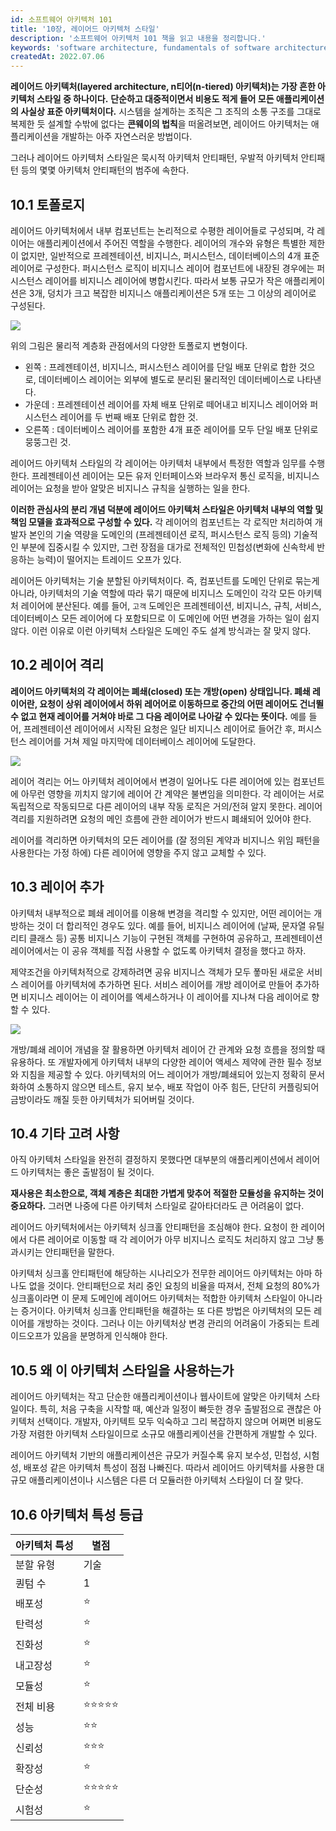 ```yaml
---
id: 소프트웨어 아키텍처 101
title: '10장, 레이어드 아키텍처 스타일'
description: '소프트웨어 아키텍처 101 책을 읽고 내용을 정리합니다.'
keywords: 'software architecture, fundamentals of software architecture, 소프트웨어 아키텍처 101, book, study'
createdAt: 2022.07.06
---
```


**레이어드 아키텍처(layered architecture, n티어(n-tiered) 아키텍처)는 가장 흔한 아키텍처 스타일 중 하나이다.**
**단순하고 대중적이면서 비용도 적게 들어 모든 애플리케이션의 사실상 표준 아키텍처이다.**
시스템을 설계하는 조직은 그 조직의 소통 구조를 그대로 복제한 듯 설계할 수밖에 없다는 **콘웨이의 법칙**을 떠올려보면, 레이어드 아키텍처는 애플리케이션을 개발하는 아주 자연스러운 방법이다.

그러나 레이어드 아키텍처 스타일은 묵시적 아키텍처 안티패턴, 우발적 아키텍처 안티패턴 등의 몇몇 아키텍처 안티패턴의 범주에 속한다.

## 10.1 토폴로지

레이어드 아키텍처에서 내부 컴포넌트는 논리적으로 수평한 레이어들로 구성되며, 각 레이어는 애플리케이션에서 주어진 역할을 수행한다.
레이어의 개수와 유형은 특별한 제한이 없지만, 일반적으로 프레젠테이션, 비지니스, 퍼시스턴스, 데이터베이스의 4개 표준 레이어로 구성한다.
퍼시스턴스 로직이 비지니스 레이어 컴포넌트에 내장된 경우에는 퍼시스턴스 레이어를 비지니스 레이어에 병합시킨다.
따라서 보통 규모가 작은 애플리케이션은 3개, 덩치가 크고 복잡한 비지니스 애플리케이션은 5개 또는 그 이상의 레이어로 구성된다.

<img className='w-8/12 m-auto' src='/assets/images/software-architecture-101-23.jpg' />
<br />

위의 그림은 물리적 계층화 관점에서의 다양한 토폴로지 변형이다.

- 왼쪽 : 프레젠테이션, 비지니스, 퍼시스턴스 레이어를 단일 배포 단위로 합한 것으로, 데이터베이스 레이어는 외부에 별도로 분리된 물리적인 데이터베이스로 나타낸다.
- 가운데 : 프레젠테이션 레이어를 자체 배포 단위로 떼어내고 비지니스 레이어와 퍼시스턴스 레이어를 두 번째 배포 단위로 합한 것.
- 오른쪽 : 데이터베이스 레이어를 포함한 4개 표준 레이어를 모두 단일 배포 단위로 뭉뚱그린 것.

레이어드 아키텍처 스타일의 각 레이어는 아키텍처 내부에서 특정한 역할과 임무를 수행한다. 프레젠테이션 레이어는 모든 유저 인터페이스와 브라우저 통신 로직을, 비지니스 레이어는 요청을 받아 알맞은 비지니스 규칙을 실행하는 일을 한다.

**이러한 관심사의 분리 개념 덕분에 레이어드 아키텍처 스타일은 아키텍처 내부의 역할 및 책임 모델을 효과적으로 구성할 수 있다.**
각 레이어의 컴포넌트는 각 로직만 처리하여 개발자 본인의 기술 역량을 도메인의 (프레젠테이션 로직, 퍼시스턴스 로직 등의) 기술적인 부분에 집중시킬 수 있지만, 그런 장점을 대가로 전체적인 민첩성(변화에 신속학세 반응하는 능력)이 떨어지는 트레이드 오프가 있다.

레이어든 아키텍처는 기술 분할된 아키텍처이다. 즉, 컴포넌트를 도메인 단위로 묶는게 아니라, 아키텍처의 기술 역할에 따라 묶기 때문에 비지니스 도메인이 각각 모든 아키텍처 레이어에 분산된다. 예를 들어, `고객` 도메인은 프레젠테이션, 비지니스, 규칙, 서비스, 데이터베이스 모든 레이어에 다 포함되므로 이 도메인에 어떤 변경을 가하는 일이 쉽지 않다.
이런 이유로 이런 아키텍처 스타일은 도메인 주도 설계 방식과는 잘 맞지 않다.

## 10.2 레이어 격리

**레이어드 아키텍처의 각 레이어는 폐쇄(closed) 또는 개방(open) 상태입니다. 폐쇄 레이어란, 요청이 상위 레이어에서 하위 레어어로 이동하므로 중간의 어떤 레이어도 건너뛸 수 없고 현재 레이어를 거쳐야 바로 그 다음 레이어로 나아갈 수 있다는 뜻이다.**
예를 들어, 프레젠테이션 레이어에서 시작된 요청은 일단 비지니스 레이어로 들어간 후, 퍼시스턴스 레이어를 거쳐 제일 마지막에 데이터베이스 레이어에 도달한다.

<img className='w-8/12 m-auto' src='/assets/images/software-architecture-101-24.jpg' />
<br />

레이어 격리는 어느 아키텍처 레이어에서 변경이 일어나도 다른 레이어에 있는 컴포넌트에 아무런 영향을 끼치지 않기에 레이어 간 계약은 불변임을 의미한다. 각 레이어는 서로 독립적으로 작동되므로 다른 레이어의 내부 작동 로직은 거의/전혀 알지 못한다.
레이어 격리를 지원하려면 요청의 메인 흐름에 관한 레이어가 반드시 폐쇄되어 있어야 한다.

레이어를 격리하면 아키텍처의 모든 레이어를 (잘 정의된 계약과 비지니스 위임 패턴을 사용한다는 가정 하에) 다른 레이어에 영향을 주지 않고 교체할 수 있다.

## 10.3 레이어 추가

아키텍처 내부적으로 폐쇄 레이어를 이용해 변경을 격리할 수 있지만, 어떤 레이어는 개방하는 것이 더 합리적인 경우도 있다. 예를 들어, 비지니스 레이어에 (날짜, 문자열 유틸리티 클래스 등) 공통 비지니스 기능이 구현된 객체를 구현하여 공유하고, 프레젠테이션 레이어에서는 이 공유 객체를 직접 사용할 수 없도록 아키텍처 결정을 했다고 하자.

제약조건을 아키텍처적으로 강제하려면 공유 비지니스 객체가 모두 퐇마된 새로운 서비스 레이어를 아키텍처에 추가하면 된다. 서비스 레이어를 개방 레이어로 만들어 추가하면 비지니스 레이어는 이 레이어를 엑세스하거나 이 레이어를 지나쳐 다음 레이어로 향할 수 있다.

<img className='w-8/12 m-auto' src='/assets/images/software-architecture-101-25.jpg' />
<br />

개방/폐쇄 레이어 개념을 잘 활용하면 아키텍처 레이어 간 관계와 요청 흐름을 정의할 때 유용하다. 또 개발자에게 아키텍처 내부의 다양한 레이어 액세스 제약에 관한 필수 정보와 지침을 제공할 수 있다.
아키텍처의 어느 레이어가 개방/폐쇄되어 있는지 정확히 문서화하여 소통하지 않으면 테스트, 유지 보수, 배포 작업이 아주 힘든, 단단히 커플링되어 금방이라도 깨질 듯한 아키텍처가 되어버릴 것이다.

## 10.4 기타 고려 사항

아직 아키텍처 스타일을 완전히 결정하지 못했다면 대부분의 애플리케이션에서 레이어드 아키텍처는 좋은 출발점이 될 것이다.

**재사용은 최소한으로, 객체 계층은 최대한 가볍게 맞추어 적절한 모듈성을 유지하는 것이 중요하다.** 그러면 나중에 다른 아키텍처 스타일로 갈아타더라도 큰 어려움이 없다.

레이어드 아키텍처에서는 아키텍처 싱크홀 안티패턴을 조심해야 한다. 요청이 한 레이어에서 다른 레이어로 이동할 때 각 레이어가 아무 비지니스 로직도 처리하지 않고 그냥 통과시키는 안티패턴을 말한다.

아키텍처 싱크홀 안티패턴에 해당하는 시나리오가 전무한 레이어드 아키텍처는 아마 하나도 없을 것이다. 안티패턴으로 처리 중인 요칭의 비율을 따져서, 전체 요청의 80%가 싱크홀이라면 이 문제 도메인에 레이어드 아키텍처는 적합한 아키텍처 스타일이 아니라는 증거이다.
아키텍처 싱크홀 안티패턴을 해결하는 또 다른 방법은 아키텍처의 모든 레이어를 개방하는 것이다. 그러나 이는 아키텍처상 변경 관리의 어려움이 가중되는 트레이드오프가 있음을 분명하게 인식해야 한다.

## 10.5 왜 이 아키텍처 스타일을 사용하는가

레이어드 아키텍처는 작고 단순한 애플리케이션이나 웹사이트에 알맞은 아키텍처 스타일이다. 특히, 처음 구축을 시작할 때, 예산과 일정이 빠듯한 경우 출발점으로 괜찮은 아키텍처 선택이다.
개발자, 아키텍트 모두 익숙하고 그리 복잡하지 않으며 어쩌면 비용도 가장 저렴한 아키텍처 스타일이므로 소규모 애플리케이션을 간편하게 개발할 수 있다.

레이어드 아키텍처 기반의 애플리케이션은 규모가 커질수록 유지 보수성, 민첩성, 시험성, 배포성 같은 아키텍처 특성이 점점 나빠진다. 따라서 레이어드 아키텍처를 사용한 대규모 애플리케이션이나 시스템은 다른 더 모듈러한 아키텍처 스타일이 더 잘 맞다.

## 10.6 아키텍처 특성 등급

| 아키텍처 특성 | 별점       |
| ------------- | ---------- |
| 분할 유형     | 기술       |
| 퀀텀 수       | 1          |
| 배포성        | ⭐         |
| 탄력성        | ⭐         |
| 진화성        | ⭐         |
| 내고장성      | ⭐         |
| 모듈성        | ⭐         |
| 전체 비용     | ⭐⭐⭐⭐⭐ |
| 성능          | ⭐⭐       |
| 신뢰성        | ⭐⭐⭐     |
| 확장성        | ⭐         |
| 단순성        | ⭐⭐⭐⭐⭐ |
| 시험성        | ⭐         |
